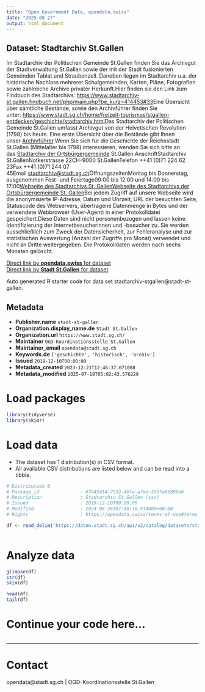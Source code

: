 ```yaml
---
title: "Open Government Data, opendata.swiss"
date: "2025-08-27"
output: html_document
---
```


## Dataset: Stadtarchiv St.Gallen

Im Stadtarchiv der Politischen Gemeinde St.Gallen finden Sie das Archivgut der Stadtverwaltung St.Gallen sowie der mit der Stadt fusionierten Gemeinden Tablat und Straubenzell. Daneben liegen im Stadtarchiv u.a. der historische Nachlass mehrerer Schulgemeinden, Karten, Pläne, Fotografien sowie zahlreiche Archive privater Herkunft.Hier finden sie den Link zum Findbuch des Stadtarchivs: [https://www.stadtarchiv-st.gallen.findbuch.net/php/main.php?be_kurz=414453#33](https://www.stadtarchiv-st.gallen.findbuch.net/php/main.php?be_kurz=414453#33)[](https://www.stadtarchiv-st.gallen.findbuch.net/php/main.php?be_kurz=414453#33)Eine Übersicht über sämtliche Bestände, sowie den Archivführer finden Sie unter: [https://www.stadt.sg.ch/home/freizeit-tourismus/stgallen-entdecken/geschichte/stadtarchiv.html](https://www.stadt.sg.ch/home/freizeit-tourismus/stgallen-entdecken/geschichte/stadtarchiv.html)[](https://www.stadt.sg.ch/home/freizeit-tourismus/stgallen-entdecken/geschichte/stadtarchiv.html)Das Stadtarchiv der Politischen Gemeinde St.Gallen umfasst Archivgut von der Helvetischen Revolution (1798) bis heute. Eine erste Übersicht über die Bestände gibt Ihnen unser [Archivführer](https://www.stadtarchiv-st.gallen.findbuch.net/home/Archivfuehrer%20-%20Auszug.pdf).Wenn Sie sich für die Geschichte der Reichsstadt St.Gallen (Mittelalter bis 1798) interessieren, wenden Sie sich bitte an das [Stadtarchiv der Ortsbürgergemeinde](http://www.stadtarchiv.ch/) St.Gallen.AnschriftStadtarchiv St.GallenNotkerstrasse 22CH-9000 St.GallenTelefon ++41 (0)71 224 62 23Fax ++41 (0)71 244 07 45Email [stadtarchiv@stadt.sg.ch](mailto:stadtarchiv@stadt.sg.ch)ÖffnungszeitenMontag bis Donnerstag, ausgenommen Fest- und Feiertage09:00 bis 12:00 und 14:00 bis 17:00[Webseite des Stadtarchivs St. Gallen](http://www.stadt.sg.ch/home/freizeit-tourismus/stgallen-entdecken/geschichte/stadtarchiv.html)[Webseite des Stadtarchivs der Ortsbürgergemeinde St. Gallen](http://www.stadtarchiv.ch/)Bei jedem Zugriff auf unsere Webseite wird die anonymisierte IP-Adresse, Datum und Uhrzeit, URL der besuchten Seite, Statuscode des Webservers, übertragene Datenmenge in Bytes und der verwendete Webbrowser (User-Agent) in einer Protokolldatei gespeichert.Diese Daten sind nicht personenbezogen und lassen keine Identifizierung der Internetbesucherinnen und -besucher zu. Sie werden ausschließlich zum Zweck der Datensicherheit, zur Fehleranalyse und zur statistischen Auswertung (Anzahl der Zugriffe pro Monat) verwendet und nicht an Dritte weitergegeben. Die Protokolldaten werden nach sechs Monaten gelöscht.

[Direct link by **opendata.swiss** for dataset](https://opendata.swiss/de/dataset/stadtarchiv-st-gallen)<br>
[Direct link by **Stadt St.Gallen** for dataset](https://daten.stadt.sg.ch/explore/dataset/stadtarchiv-stgallen/)

Auto generated R starter code for data set stadtarchiv-stgallen@stadt-st-gallen.

## Metadata

- **Publisher.name** `stadt-st-gallen`
- **Organization.display_name.de** `Stadt St.Gallen`
- **Organization.url** `https://www.stadt.sg.ch/`
- **Maintainer** `OGD-Koordinationsstelle St.Gallen`
- **Maintainer_email** `opendata@stadt.sg.ch`
- **Keywords.de** `['geschichte', 'historisch', 'archiv']`
- **Issued** `2019-12-10T00:00:00`
- **Metadata_created** `2023-12-21T12:46:37.071088`
- **Metadata_modified** `2025-07-18T05:02:43.576229`


# Load packages

```r

library(tidyverse)
library(skimr)

```

# Load data

-   The dataset has 1 distribution(s) in CSV format.
-   All available CSV distributions are listed below and can be read into a tibble.

```r

# Distribution 0
# Package_id               : 67b45d14-7532-40fa-a7ed-5587a6b899d6
# Description              : Stadtarchiv St.Gallen (csv)
# Issued                   : 2019-12-10T00:00:00
# Modified                 : 2024-08-26T07:40:10.914000+00:00
# Rights                   : https://opendata.swiss/terms-of-use#terms_by

df <- read_delim('https://daten.stadt.sg.ch/api/v2/catalog/datasets/stadtarchiv-stgallen/exports/csv?use_labels=true')



```

# Analyze data

```r

glimpse(df)
str(df)
skim(df)

head(df)
tail(df)

```

# Continue your code here...

```r

```

------------------------------------------------------------------------

# Contact

opendata@stadt.sg.ch | OGD-Koordinationsstelle St.Gallen
